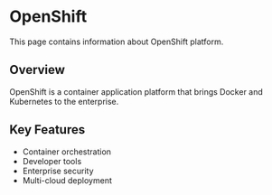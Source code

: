 # OpenShift

This page contains information about OpenShift platform.

## Overview

OpenShift is a container application platform that brings Docker and Kubernetes to the enterprise.

## Key Features

- Container orchestration
- Developer tools
- Enterprise security
- Multi-cloud deployment
